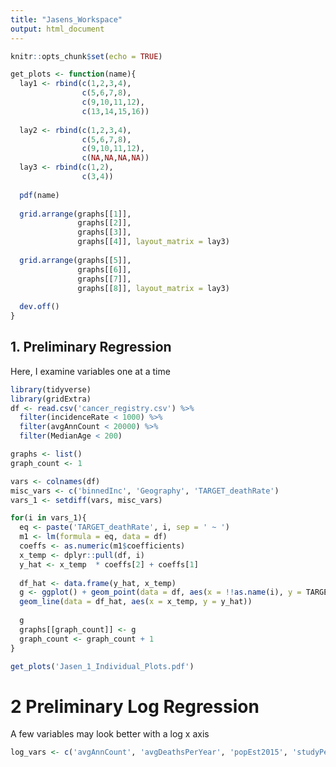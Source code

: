 ```yaml
---
title: "Jasens_Workspace"
output: html_document
---
```


```r
knitr::opts_chunk$set(echo = TRUE)
```

```r
get_plots <- function(name){
  lay1 <- rbind(c(1,2,3,4),
                c(5,6,7,8),
                c(9,10,11,12),
                c(13,14,15,16))
  
  lay2 <- rbind(c(1,2,3,4),
                c(5,6,7,8),
                c(9,10,11,12),
                c(NA,NA,NA,NA))
  lay3 <- rbind(c(1,2),
                c(3,4))
  
  pdf(name) 
  
  grid.arrange(graphs[[1]], 
               graphs[[2]], 
               graphs[[3]], 
               graphs[[4]], layout_matrix = lay3)
  
  grid.arrange(graphs[[5]], 
               graphs[[6]], 
               graphs[[7]], 
               graphs[[8]], layout_matrix = lay3)
  
  dev.off()
}
```

## 1. Preliminary Regression

Here, I examine variables one at a time

```r
library(tidyverse)
library(gridExtra)
df <- read.csv('cancer_registry.csv') %>%
  filter(incidenceRate < 1000) %>%
  filter(avgAnnCount < 20000) %>%
  filter(MedianAge < 200)

graphs <- list()
graph_count <- 1

vars <- colnames(df)
misc_vars <- c('binnedInc', 'Geography', 'TARGET_deathRate')
vars_1 <- setdiff(vars, misc_vars)

for(i in vars_1){
  eq <- paste('TARGET_deathRate', i, sep = ' ~ ')
  m1 <- lm(formula = eq, data = df)
  coeffs <- as.numeric(m1$coefficients)
  x_temp <- dplyr::pull(df, i)
  y_hat <- x_temp  * coeffs[2] + coeffs[1]
  
  df_hat <- data.frame(y_hat, x_temp)
  g <- ggplot() + geom_point(data = df, aes(x = !!as.name(i), y = TARGET_deathRate)) + 
  geom_line(data = df_hat, aes(x = x_temp, y = y_hat))
  
  g
  graphs[[graph_count]] <- g
  graph_count <- graph_count + 1
}

get_plots('Jasen_1_Individual_Plots.pdf')

```

# 2 Preliminary Log Regression

A few variables may look better with a log x axis

```r
log_vars <- c('avgAnnCount', 'avgDeathsPerYear', 'popEst2015', 'studyPerCap')
```
